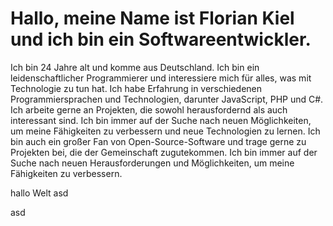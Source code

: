# Hallo, meine Name ist Florian Kiel und ich bin ein Softwareentwickler.

Ich bin 24 Jahre alt und komme aus Deutschland.
Ich bin ein leidenschaftlicher Programmierer und interessiere mich für alles, was mit Technologie zu tun hat.
Ich habe Erfahrung in verschiedenen Programmiersprachen und Technologien, darunter JavaScript, PHP und C#.
Ich arbeite gerne an Projekten, die sowohl herausfordernd als auch interessant sind.
Ich bin immer auf der Suche nach neuen Möglichkeiten, um meine Fähigkeiten zu verbessern und neue Technologien zu lernen.
Ich bin auch ein großer Fan von Open-Source-Software und trage gerne zu Projekten bei, die der Gemeinschaft zugutekommen.
Ich bin immer auf der Suche nach neuen Herausforderungen und Möglichkeiten, um meine Fähigkeiten zu verbessern.

hallo Welt
asd

asd
